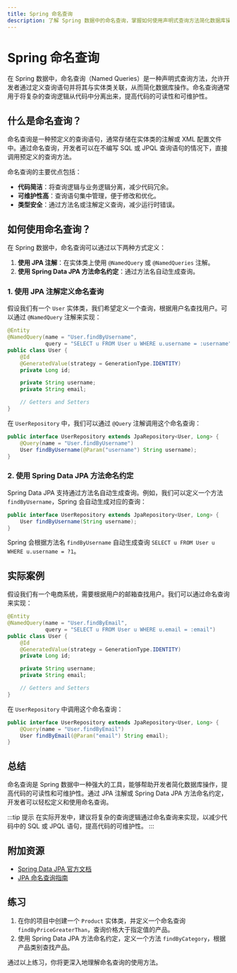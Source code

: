 ```yaml
---
title: Spring 命名查询
description: 了解 Spring 数据中的命名查询，掌握如何使用声明式查询方法简化数据库操作。
---
```


# Spring 命名查询

在 Spring 数据中，命名查询（Named Queries）是一种声明式查询方法，允许开发者通过定义查询语句并将其与实体类关联，从而简化数据库操作。命名查询通常用于将复杂的查询逻辑从代码中分离出来，提高代码的可读性和可维护性。

## 什么是命名查询？

命名查询是一种预定义的查询语句，通常存储在实体类的注解或 XML 配置文件中。通过命名查询，开发者可以在不编写 SQL 或 JPQL 查询语句的情况下，直接调用预定义的查询方法。

命名查询的主要优点包括：

- **代码简洁**：将查询逻辑与业务逻辑分离，减少代码冗余。
- **可维护性高**：查询语句集中管理，便于修改和优化。
- **类型安全**：通过方法名或注解定义查询，减少运行时错误。

## 如何使用命名查询？

在 Spring 数据中，命名查询可以通过以下两种方式定义：

1. **使用 JPA 注解**：在实体类上使用 `@NamedQuery` 或 `@NamedQueries` 注解。
2. **使用 Spring Data JPA 方法命名约定**：通过方法名自动生成查询。

### 1. 使用 JPA 注解定义命名查询

假设我们有一个 `User` 实体类，我们希望定义一个查询，根据用户名查找用户。可以通过 `@NamedQuery` 注解来实现：

```java
@Entity
@NamedQuery(name = "User.findByUsername", 
            query = "SELECT u FROM User u WHERE u.username = :username")
public class User {
    @Id
    @GeneratedValue(strategy = GenerationType.IDENTITY)
    private Long id;

    private String username;
    private String email;

    // Getters and Setters
}
```

在 `UserRepository` 中，我们可以通过 `@Query` 注解调用这个命名查询：

```java
public interface UserRepository extends JpaRepository<User, Long> {
    @Query(name = "User.findByUsername")
    User findByUsername(@Param("username") String username);
}
```

### 2. 使用 Spring Data JPA 方法命名约定

Spring Data JPA 支持通过方法名自动生成查询。例如，我们可以定义一个方法 `findByUsername`，Spring 会自动生成对应的查询：

```java
public interface UserRepository extends JpaRepository<User, Long> {
    User findByUsername(String username);
}
```

Spring 会根据方法名 `findByUsername` 自动生成查询 `SELECT u FROM User u WHERE u.username = ?1`。

## 实际案例

假设我们有一个电商系统，需要根据用户的邮箱查找用户。我们可以通过命名查询来实现：

```java
@Entity
@NamedQuery(name = "User.findByEmail", 
            query = "SELECT u FROM User u WHERE u.email = :email")
public class User {
    @Id
    @GeneratedValue(strategy = GenerationType.IDENTITY)
    private Long id;

    private String username;
    private String email;

    // Getters and Setters
}
```

在 `UserRepository` 中调用这个命名查询：

```java
public interface UserRepository extends JpaRepository<User, Long> {
    @Query(name = "User.findByEmail")
    User findByEmail(@Param("email") String email);
}
```

## 总结

命名查询是 Spring 数据中一种强大的工具，能够帮助开发者简化数据库操作，提高代码的可读性和可维护性。通过 JPA 注解或 Spring Data JPA 方法命名约定，开发者可以轻松定义和使用命名查询。

:::tip 提示
在实际开发中，建议将复杂的查询逻辑通过命名查询来实现，以减少代码中的 SQL 或 JPQL 语句，提高代码的可维护性。
:::

## 附加资源

- [Spring Data JPA 官方文档](https://docs.spring.io/spring-data/jpa/docs/current/reference/html/)
- [JPA 命名查询指南](https://www.baeldung.com/spring-data-jpa-named-queries)

## 练习

1. 在你的项目中创建一个 `Product` 实体类，并定义一个命名查询 `findByPriceGreaterThan`，查询价格大于指定值的产品。
2. 使用 Spring Data JPA 方法命名约定，定义一个方法 `findByCategory`，根据产品类别查找产品。

通过以上练习，你将更深入地理解命名查询的使用方法。